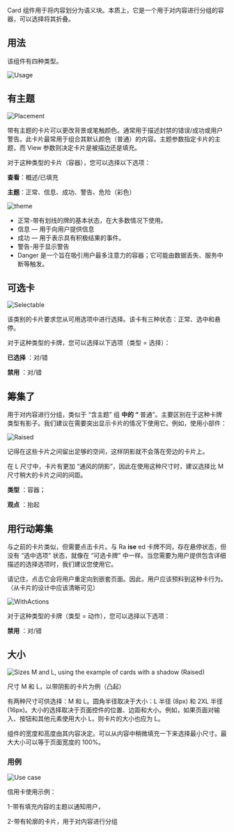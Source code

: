 Card 组件用于将内容划分为语义块。本质上，它是一个用于对内容进行分组的容器，可以选择将其折叠。

## 用法

该组件有四种类型。

![Usage](/static/images/design/Card/Placement.png)

## **有主题**

![Placement](/static/images/design/Card/Placement1.png)

带有主题的卡片可以更改背景或笔触颜色。通常用于描述封禁的错误/成功或用户警告。此卡片最常用于组合其默认颜色（普通）的内容。主题参数指定卡片的主题，而 View 参数则决定卡片是被描边还是填充。

对于这种类型的卡片（容器），您可以选择以下选项：

**查看**：概述/已填充

**主题**：正常、信息、成功、警告、危险（彩色）

![theme](/static/images/design/Card/theme.png)

- 正常-带有划线的牌的基本状态，在大多数情况下使用。
- 信息 — 用于向用户提供信息
- 成功 — 用于表示具有积极结果的事件。
- 警告-用于显示警告
- Danger 是一个旨在吸引用户最多注意力的容器；它可能由数据丢失、服务中断等触发。

## **可选卡**

![Selectable](/static/images/design/Card/Selectable.png)

该类别的卡片要求您从可用选项中进行选择。该卡有三种状态：正常、选中和悬停。

对于这种类型的卡牌，您可以选择以下选项（类型 = 选择）：

**已选择** ：对/错

**禁用** ：对/错

## **筹集了**

用于对内容进行分组，类似于 “含主题” 组 **中的 “** 普通”。主要区别在于这种卡牌类型有影子。我们建议在需要突出显示卡片的情况下使用它。例如，使用小部件：

![Raised](/static/images/design/Card/Raised.png)

记得在这些卡片之间留出足够的空间，这样阴影就不会落在旁边的卡片上。

在 L 尺寸中，卡片有更加 “通风的阴影”，因此在使用这种尺寸时，建议选择比 M 尺寸稍大的卡片之间的间距。

**类型** ：容器；

**观点** ：抬起

## **用行动筹集**

与之前的卡片类似，但需要点击卡片。与 Ra **ise** ed 卡牌不同，存在悬停状态，但没有 “选中选项” 状态，就像在 “可选卡牌” 中一样。当您需要为用户提供包含详细描述的选择选项时，我们建议您使用它。

请记住，点击它会将用户重定向到嵌套页面。因此，用户应该预料到这种卡行为。（从卡片的设计中应该清晰可见）

![WithActions](/static/images/design/Card/WithActions.png)

对于这种类型的卡牌（类型 = 动作），您可以选择以下选项：

**禁用** ：对/错

## 大小 

![Sizes M and L, using the example of cards with a shadow (Raised)](/static/images/design/Card/Size.png)

尺寸 M 和 L，以带阴影的卡片为例（凸起）

有两种尺寸可供选择：M 和 L。圆角半径取决于大小：L 半径 (8px) 和 2XL 半径 (16px)。大小的选择取决于页面控件的位置、边距和大小。例如，如果页面对输入、按钮和其他元素使用大小 L，则卡片的大小也应为 L。

组件的宽度和高度由其内容决定。可以从内容中稍微填充一下来选择最小尺寸。最大大小可以等于页面宽度的 100%。

### 用例

![Use case](/static/images/design/Card/Usecase.png)

信用卡使用示例：

1-带有填充内容的主题以通知用户，

2-带有轮廓的卡片，用于对内容进行分组